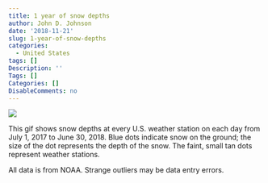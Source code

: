 ```yaml
---
title: 1 year of snow depths
author: John D. Johnson
date: '2018-11-21'
slug: 1-year-of-snow-depths
categories:
  - United States
tags: []
Description: ''
Tags: []
Categories: []
DisableComments: no
---
```

![](/post/2018-11-21-1-year-of-snow-depths.en_files/5ec3303629abc765096910.gif)

This gif shows snow depths at every U.S. weather station on each day from July 1, 2017 to June 30, 2018. Blue dots indicate snow on the ground; the size of the dot represents the depth of the snow. The faint, small tan dots represent weather stations.

All data is from NOAA. Strange outliers may be data entry errors.